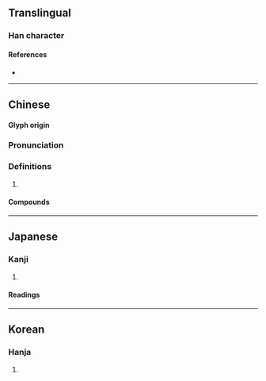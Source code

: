 {{character info/new}}
==Translingual==

===Han character===
{{Han char|rn=30|rad=口|as=15|sn=18|four=61047|canj=RMBE|ids=⿰口憂}}

====References====
* {{Han ref|kx=0212.400|dkj=04515|dj=0435.230|hdz=10699.100|uh=5698|ud=22168|bh=EFBA|bd=61370}}

----

==Chinese==
{{zh-forms}}

====Glyph origin====
{{Han etym}}

===Pronunciation===
{{zh-pron
|m=yōu
|c=jau1
|mc=y
|oc=y
|cat=
}}

===Definitions===
{{zh-hanzi}}

# {{rfdef|zh}}

====Compounds====
{{zh-der|嚘咿|嚘嚶|咿嚘}}

----

==Japanese==

===Kanji===
{{ja-kanji|grade=|rs=口15}}

# {{rfdef|ja|sort=口15}}

====Readings====
{{ja-readings
|goon=う
|kanon=ゆう<いう
|kun=むせ-ぶ, なげ-く}}

----

==Korean==

===Hanja===
{{ko-hanja|hangeul=우|rv=u|mr=u}}

# {{rfdef|ko|sort=口15}}